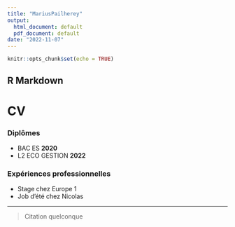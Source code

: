 ```yaml
---
title: "MariusPailherey"
output:
  html_document: default
  pdf_document: default
date: "2022-11-07"
---
```


```r
knitr::opts_chunk$set(echo = TRUE)
```

## R Markdown

# CV

### Diplômes

-   BAC ES **2020**
-   L2 ECO GESTION **2022**

### Expériences professionnelles

-   Stage chez Europe 1
-   Job d'été chez Nicolas

------------------------------------------------------------------------

> Citation quelconque


